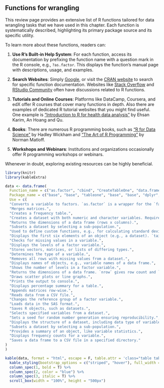 ## Functions for wrangling {.unnumbered}

This review page provides an extensive list of R functions tailored for data wrangling tasks that we have used in this chapter. Each function is systematically described, highlighting its primary package source and its specific utility. 

To learn more about these functions, readers can:

1. **Use R's Built-in Help System**: For each function, access its documentation by prefixing the function name with a question mark in the R console, e.g., `?as.factor`. This displays the function's manual page with descriptions, usage, and examples.

2. **Search Websites**: Simply [Google](https://www.google.com/search?q=as.factor+in+R), or visit the [CRAN website](https://cran.r-project.org/) to search for specific function documentation. Websites like [Stack Overflow](https://stackoverflow.com/) and [RStudio Community](https://community.rstudio.com/) often have discussions related to R functions. 

4. **Tutorials and Online Courses**: Platforms like DataCamp, Coursera, and edX offer R courses that cover many functions in depth. Also there are examples of dedicated R tutorial websites that you might find useful. One example is ["Introduction to R for health data analysis"](https://ehsanx.github.io/intro2R/) by Ehsan Karim, An Hoang and Qu.

5. **Books**: There are numerous R programming books, such as ["R for Data Science"](https://r4ds.had.co.nz/) by Hadley Wickham and ["The Art of R Programming"](https://nostarch.com/artofr.htm) by Norman Matloff.

6. **Workshops and Webinars**: Institutions and organizations occasionally offer R programming workshops or webinars.

Whenever in doubt, exploring existing resources can be highly beneficial.


```r
library(knitr)
library(kableExtra)

data <- data.frame(
  Function_name = c("as.factor", "cbind", "CreateTableOne", "data.frame", "dim", "filter", "function", "head", "is.na", "levels", "list", "mode", "na.omit", "names", "nlevels", "nrow", "plot", "print", "prop.table", "rbind", "read.csv", "relevel", "sasxport.get", "save", "select", "set.seed", "str", "subset", "summary", "table", "write.csv"),
  Package_name = c("base", "base", "tableone", "base", "base", "dplyr", "base", "base", "base", "base", "base", "base", "base/stats", "base", "base", "base", "base/graphics", "base", "base", "base", "base/utils", "base/stats", "Hmisc", "base", "dplyr", "base", "base/utils", "base, dplyr", "base", "base", "base/utils"),
  Use = c(
  "Converts a variable to factors. `as.factor` is a wrapper for the `factor` function.",
  "Merges matrices.",
  "Creates a frequency table.",
  "Creates a dataset with both numeric and character variables. Requires unique column names and equal length for all variables.",
  "Returns the dimensions of a data frame (rows x columns).",
  "Subsets a dataset by selecting a sub-population.",
  "Used to define custom functions, e.g., for calculating standard deviation.",
  "Displays the first six elements of an object (e.g., a dataset). `tail` displays the last six.",
  "Checks for missing values in a variable.",
  "Displays the levels of a factor variable.",
  "Stores vectors, matrices, or lists of differing types.",
  "Determines the type of a variable.",
  "Removes all rows with missing values from a dataset.",
  "Displays names of objects, e.g., variable names of a data frame.",
  "Shows the number of levels in a factor variable.",
  "Returns the dimensions of a data frame. `nrow` gives row count and `ncol` gives column count.",
  "Draws scatter plots or line graphs.",
  "Prints the output to console.",
  "Displays percentage summary for a table.",
  "Appends matrices row-wise.",
  "Reads data from a CSV file.",
  "Changes the reference group of a factor variable.",
  "Loads data in the SAS format.",
  "Saves R objects, such as datasets.",
  "Selects specified variables from a dataset.",
  "Sets a seed for random number generation ensuring reproducibility.",
  "Displays the structure of a dataset, including data type of variables.",
  "Subsets a dataset by selecting a sub-population.",
  "Provides a summary of an object, like variable statistics.",
  "Displays frequency counts for a variable.",
  "Saves a data frame to a CSV file in a specified directory."
)
)

kable(data, format = "html", escape = F, table.attr = 'class="table table-hover"') %>%
  kable_styling(bootstrap_options = c("striped", "hover"), full_width = F) %>%
  column_spec(1, bold = T) %>%
  column_spec(2, color = "blue") %>%
  column_spec(3, italic = T) %>%
  scroll_box(width = "100%", height = "500px")

```

